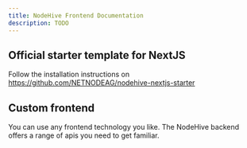 ```yaml
---
title: NodeHive Frontend Documentation
description: TODO
---
```


## Official starter template for NextJS

Follow the installation instructions on https://github.com/NETNODEAG/nodehive-nextjs-starter


## Custom frontend

You can use any frontend technology you like. The NodeHive backend offers a range of apis you need to get familiar.
